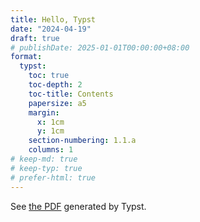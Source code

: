 ```yaml
---
title: Hello, Typst
date: "2024-04-19"
draft: true
# publishDate: 2025-01-01T00:00:00+08:00
format:
  typst:
    toc: true
    toc-depth: 2
    toc-title: Contents
    papersize: a5
    margin:
      x: 1cm
      y: 1cm
    section-numbering: 1.1.a
    columns: 1
# keep-md: true
# keep-typ: true
# prefer-html: true
---
```


See [the PDF](index.pdf) generated by Typst.

```{=typst}
// #set page("us-letter")
// #set heading(numbering: "1.")

= Fibonacci sequence
The Fibonacci sequence is defined through the
recurrence relation $F_n = F_(n-1) + F_(n-2)$.
It can also be expressed in _closed form:_

$ F_n = round(1 / sqrt(5) phi.alt^n), quad
  phi.alt = (1 + sqrt(5)) / 2 $

#let count = 8
#let nums = range(1, count + 1)
#let fib(n) = (
  if n <= 2 { 1 }
  else { fib(n - 1) + fib(n - 2) }
)

The first #count numbers of the sequence are:

#align(center, table(
  columns: count,
  ..nums.map(n => $F_#n$),
  ..nums.map(n => str(fib(n))),
))
```
